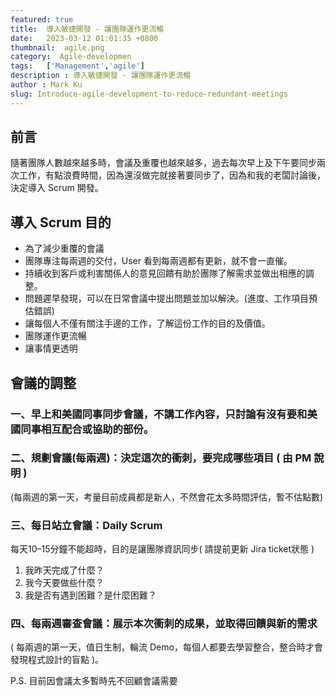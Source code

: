 ```yaml
---
featured: true
title:  導入敏捷開發 - 讓團隊運作更流暢
date:   2023-03-12 01:01:35 +0800
thumbnail:  agile.png
category:  Agile-developmen
tags:   ['Management','agile']
description : 導入敏捷開發 - 讓團隊運作更流暢
author : Mark Ku
slug: Introduce-agile-development-to-reduce-redundant-meetings
---
```

## 前言
隨著團隊人數越來越多時，會議及重覆也越來越多，過去每次早上及下午要同步兩次工作，有點浪費時間，因為還沒做完就接著要同步了，因為和我的老闆討論後，決定導入 Scrum 開發。

## 導入 Scrum 目的
* 為了減少重覆的會議
* 團隊專注每兩週的交付，User 看到每兩週都有更新，就不會一直催。
* 持續收到客戶或利害關係人的意見回饋有助於團隊了解需求並做出相應的調整。
* 問題遲早發現，可以在日常會議中提出問題並加以解決。(進度、工作項目預估錯誤)
* 讓每個人不僅有關注手邊的工作，了解這份工作的目的及價值。
* 團隊運作更流暢
* 讓事情更透明

## 會議的調整

### 一、早上和美國同事同步會議，不講工作內容，只討論有沒有要和美國同事相互配合或協助的部份。

### 二、規劃會議(每兩週)：決定這次的衝刺，要完成哪些項目 ( 由 PM 說明 )
(每兩週的第一天，考量目前成員都是新人，不然會花太多時間評估，暫不估點數)

### 三、每日站立會議：Daily Scrum 
每天10–15分鐘不能超時，目的是讓團隊資訊同步( 請提前更新 Jira ticket狀態 )

1. 我昨天完成了什麼？
2. 我今天要做些什麼？
3. 我是否有遇到困難？是什麼困難？

###  四、每兩週審查會議：展示本次衝刺的成果，並取得回饋與新的需求
( 每兩週的第一天，值日生制，輪流 Demo，每個人都要去學習整合，整合時才會發現程式設計的盲點 )。

P.S. 目前因會議太多暫時先不回顧會議需要



